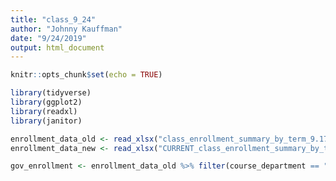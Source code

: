 ```yaml
---
title: "class_9_24"
author: "Johnny Kauffman"
date: "9/24/2019"
output: html_document
---
```


```r
knitr::opts_chunk$set(echo = TRUE)

library(tidyverse)
library(ggplot2)
library(readxl)
library(janitor)

enrollment_data_old <- read_xlsx("class_enrollment_summary_by_term_9.17.19.xlsx", col_names = TRUE, range = cell_rows(4:2798)) %>% clean_names()
enrollment_data_new <- read_xlsx("CURRENT_class_enrollment_summary_by_term_9.24.19.xlsx", col_names = TRUE, range = cell_rows(4:2824)) %>% clean_names()


```

```r

gov_enrollment <- enrollment_data_old %>% filter(course_department == "Government")  


```

